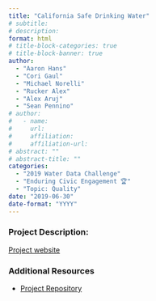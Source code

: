 ```yaml
---
title: "California Safe Drinking Water"
# subtitle: 
# description: 
format: html
# title-block-categories: true
# title-block-banner: true
author: 
  - "Aaron Hans"
  - "Cori Gaul"
  - "Michael Norelli"
  - "Rucker Alex"
  - "Alex Aruj"
  - "Sean Pennino"
# author:
#   - name: 
#     url: 
#     affiliation: 
#     affiliation-url:
# abstract: ""
# abstract-title: ""
categories: 
  - "2019 Water Data Challenge"
  - "Enduring Civic Engagement 🏆"
  - "Topic: Quality"
date: "2019-06-30"
date-format: "YYYY"
---
```


<!-- COMMENT
## params_NOTUSED-proj_title

#### Year: params_NOTUSED-year

#### Topics: params_NOTUSED-topics

#### Awards: params_NOTUSED-awards

#### Team Members: params_NOTUSED-team_members
UNCOMMENT -->

### Project Description:

[Project website](http://water.openoakland.org/)

### Additional Resources

- [Project Repository](https://github.com/openoakland/clean-water)
